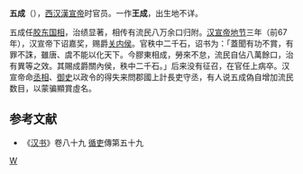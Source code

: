 '''五成'''（{{bd|？||前67年||}}），[[西汉|西汉]][[漢宣帝|漢宣帝]]时官员。一作'''王成'''，出生地不详。

五成任[[胶东国|胶东国]][[相|相]]，治绩显著，相传有流民八万余口归附。[[汉宣帝|汉宣帝]][[地节|地节]]三年（前67年），汉宣帝下诏嘉奖，赐爵[[关内侯|关内侯]]。官秩中二千石，诏书为：「蓋聞有功不賞，有罪不誅，雖唐、虞不能以化天下。今膠東相成，勞來不怠，流民自佔八萬餘口，治有異等之效。其賜成爵關內侯，秩中二千石。」后来没有征召，在官任上病卒。汉宣帝命[[丞相|丞相]]、[[御史|御史]]以政令的得失来問郡國上計長吏守丞，有人说五成偽自增加流民数目，以蒙骗顯賞虛名。

== 参考文献 ==
*《[[汉书|汉书]]》卷八十九 [[循吏|循吏]]傳第五十九


[[Category:西漢國相|W]]
